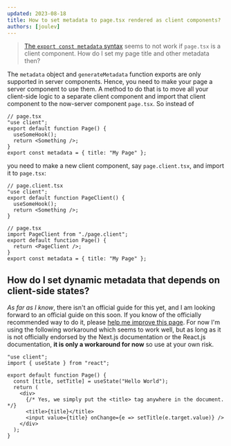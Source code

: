 ```yaml
---
updated: 2023-08-18
title: How to set metadata to page.tsx rendered as client components?
authors: [joulev]
---
```


> [The `export const metadata` syntax](https://nextjs.org/docs/app/api-reference/functions/generate-metadata) seems to not work if `page.tsx` is a client component. How do I set my page title and other metadata then?

The `metadata` object and `generateMetadata` function exports are only supported in server components. Hence, you need to make your page a server component to use them. A method to do that is to move all your client-side logic to a separate client component and import that client component to the now-server component `page.tsx`. So instead of

```tsx
// page.tsx
"use client";
export default function Page() {
  useSomeHook();
  return <Something />;
}
export const metadata = { title: "My Page" };
```

you need to make a new client component, say `page.client.tsx`, and import it to `page.tsx`:

```tsx
// page.client.tsx
"use client";
export default function PageClient() {
  useSomeHook();
  return <Something />;
}

// page.tsx
import PageClient from "./page.client";
export default function Page() {
  return <PageClient />;
}
export const metadata = { title: "My Page" };
```

## How do I set dynamic metadata that depends on client-side states?

_As far as I know_, there isn't an official guide for this yet, and I am looking forward to an official guide on this soon. If you know of the officially recommended way to do it, please [help me improve this page](https://github.com/joulev/nextjs-faq/edit/main/content/docs/how-to-set-metadata-to-page-tsx-rendered-as-client-components.mdx). For now I'm using the following workaround which seems to work well, but as long as it is not officially endorsed by the Next.js documentation or the React.js documentation, **it is only a workaround for now** so use at your own risk.

```tsx
"use client";
import { useState } from "react";

export default function Page() {
  const [title, setTitle] = useState("Hello World");
  return (
    <div>
      {/* Yes, we simply put the <title> tag anywhere in the document. */}
      <title>{title}</title>
      <input value={title} onChange={e => setTitle(e.target.value)} />
    </div>
  );
}
```
